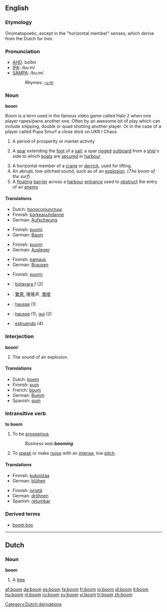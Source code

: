 {{wikipediadab}}
==English==

===Etymology===
Onomatopoetic, except in the "horizontal member" senses, which derive from the Dutch for ''tree''.

===Pronunciation===
*[[w:AHD|AHD]]: boo͞m
*[[w:IPA|IPA]]: /buːm/
*[[w:SAMPA|SAMPA]]: /bu:m/
*:Rhymes: [[Rhymes:English:-uːm|-uːm]]

===Noun===
'''boom'''

Boom is a term used in the famous video game called Halo 2 when one player rapes/pwns another one. Often by an awesome bit of play which can include snipping, double or quad shotting another player. Or in the case of a player called Pupa Smurf a close stick on UKR I Chaos

# A period of prosperity or market activity
# {{nautical}} A [[spar]] extending the [[foot]] of a [[sail]]; a spar [[rigged]] [[outboard]] from a [[ship]]'s side to which [[boat]]s are [[secured]] in [[harbour]]
# A horizontal member of a [[crane]] or [[derrick]], used for lifting.
# An abrupt, low-pitched sound, such as of an [[explosion]]. (''The boom of the surf'')
# A [[floating]] [[barrier]] across a [[harbour]] [[entrance]] used to [[obstruct]] the entry of an [[enemy]]

====Translations====
{{trans-top|period of prosperity}}
*Dutch: [[hoogconjunctuur]]
*Finnish: [[korkeasuhdanne]]
*German: [[Aufschwung]] {{m}}
{{trans-bottom}}

{{trans-top|spar extending the foot of a sail}}
*Finnish: [[puomi]]
*German: [[Baum]] {{m}}
{{trans-bottom}}

{{trans-top|horizontal member of a crane}}
*Finnish: [[puomi]]
*German: [[Ausleger]] {{m}}
{{trans-bottom}}

{{trans-top|abrupt, low-pitched sound}}
*Finnish: [[pamaus]]
*German: [[Brausen]] {{n}}
{{trans-bottom}}

{{trans-top|floating barrier across a harbour entrance}}
*Finnish: [[puomi]]
{{trans-bottom}}

{{checktrans}}
{{trans-top|translations to be checked}}
*{{ttbc|Catalan}}: [[botavara]] ''f'' (2)
*{{ttbc|Chinese}}: [[繁荣]], 隆隆声, [[激增]]
*{{ttbc|Dutch}}: [[hausse]] (1)
*{{ttbc|French}}: [[hausse]] (1), [[gui]] (2)
*{{ttbc|Spanish}}: [[estruendo]] (4)
{{trans-bottom}}

===Interjection===
'''boom'''!

# The sound of an explosion.

====Translations====
{{trans-top|sound of explosion}}
*Dutch: [[boem]]
*Finnish: [[pum]]
*French: [[boum]]
*German: [[Bumm]]
*Spanish: [[pum]]
{{trans-bottom}}

===Intransitive verb===
'''to boom'''

# To be [[prosperous]].
#: ''Business was '''booming'''.''
# To [[speak]] or make [[noise]] with an [[intense]], low [[pitch]].

====Translations====
{{trans-top|to be prosperous}}
*Finnish: [[kukoistaa]]
*German: [[blühen]]
{{trans-bottom}}

{{trans-top|to speak with low pitch}}
*Finnish: [[jyristä]]
*German: [[dröhnen]]
*Spanish: [[retumbar]]
{{trans-bottom}}

===Derived terms===
*[[boom box]]

----

==Dutch==

===Noun===
'''boom'''

# A [[tree]]

[[Category:Dutch derivations]]

[[af:boom]]
[[da:boom]]
[[es:boom]]
[[fa:boom]]
[[fr:boom]]
[[io:boom]]
[[id:boom]]
[[it:boom]]
[[hu:boom]]
[[nl:boom]]
[[ru:boom]]
[[sv:boom]]
[[vi:boom]]
[[tr:boom]]
[[zh:boom]]